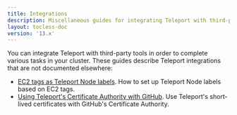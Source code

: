 ```yaml
---
title: Integrations
description: Miscellaneous guides for integrating Teleport with third-party tools.
layout: tocless-doc
version: '13.x'
---
```


You can integrate Teleport with third-party tools in order to complete various
tasks in your cluster. These guides describe Teleport integrations that are not
documented elsewhere:

- [EC2 tags as Teleport Node labels](/ver/13.x/management/guides/ec2-tags). How to set up
  Teleport Node labels based on EC2 tags.
- [Using Teleport's Certificate Authority with
  GitHub](/ver/13.x/management/guides/ssh-key-extensions). Use Teleport's short-lived
  certificates with GitHub's Certificate Authority.
